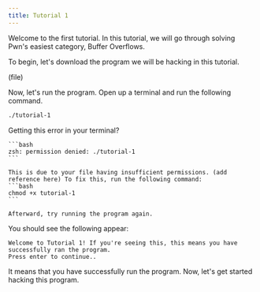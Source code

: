 ```yaml
---
title: Tutorial 1
---
```



Welcome to the first tutorial. In this tutorial, we will go through solving Pwn's easiest category, Buffer Overflows.

To begin, let's download the program we will be hacking in this tutorial.

(file)

Now, let's run the program. Open up a terminal and run the following command.
```bash
./tutorial-1
```

<Aside type="tip">
    Getting this error in your terminal?

    ```bash
    zsh: permission denied: ./tutorial-1
    ```

    This is due to your file having insufficient permissions. (add reference here) To fix this, run the following command:
    ```bash
    chmod +x tutorial-1
    ```

    Afterward, try running the program again.
</Aside>

You should see the following appear:
```
Welcome to Tutorial 1! If you're seeing this, this means you have successfully ran the program.
Press enter to continue..
```

It means that you have successfully run the program. Now, let's get started hacking this program.
